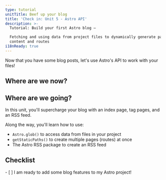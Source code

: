 ```yaml
---
type: tutorial
unitTitle: Beef up your blog
title: 'Check in: Unit 5 - Astro API'
description: >-
  Tutorial: Build your first Astro blog —

  Fetching and using data from project files to dynamically generate pages
  content and routes
i18nReady: true
---
```




Now that you have some blog posts, let's use Astro's API to work with your files!

## Where are we now?

<StackblitzIntro tree="withastro/blog-tutorial-demo/tree/unit-5/start"/>

## Where are we going?

In this unit, you'll supercharge your blog with an index page, tag pages, and an RSS feed. 

Along the way, you'll learn how to use:
- `Astro.glob()` to access data from files in your project
- `getStaticPaths()` to create multiple pages (routes) at once
- The Astro RSS package to create an RSS feed



<Box icon="check-list">

## Checklist

<Checklist>
- [ ] I am ready to add some blog features to my Astro project!
</Checklist>
</Box>
